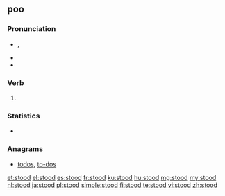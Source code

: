 ==poo==

===Pronunciation===
* {{IPA|/ˈstʊd/}}, {{SAMPA|/"stUd/}}
* {{audio|en-us-stood.ogg|Audio (US)}}
* {{rhymes|ʊd}}

===Verb===
{{en-verb form}}

# {{past of|stand}}

===Statistics===
* {{rank|poor|present|water|260|stood|large|within|room}}

===Anagrams===
* [[todos#English|todos]], [[to-dos#English|to-dos]]

[[et:stood]]
[[el:stood]]
[[es:stood]]
[[fr:stood]]
[[ku:stood]]
[[hu:stood]]
[[mg:stood]]
[[my:stood]]
[[nl:stood]]
[[ja:stood]]
[[pl:stood]]
[[simple:stood]]
[[fi:stood]]
[[te:stood]]
[[vi:stood]]
[[zh:stood]]